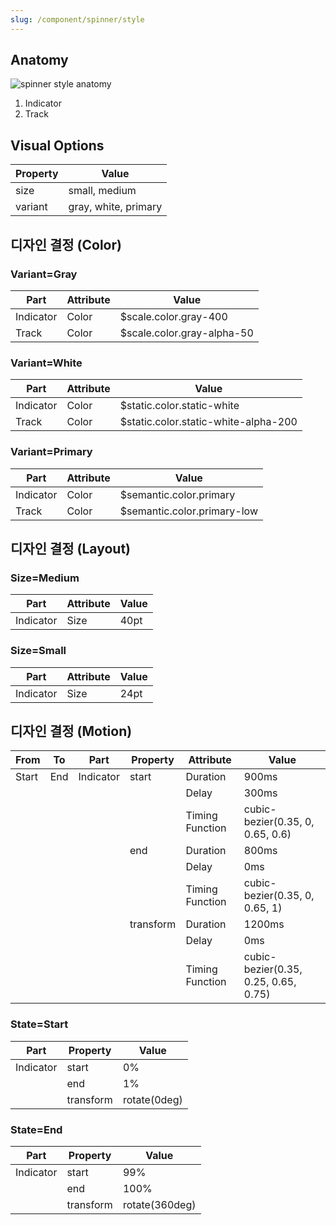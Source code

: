```yaml
---
slug: /component/spinner/style
---
```


## Anatomy

<Anatomy>![spinner style anatomy](./spinner-style-anatomy.png)</Anatomy>

1. Indicator
2. Track

## Visual Options

| Property | Value                |
| -------- | -------------------- |
| size     | small, medium        |
| variant  | gray, white, primary |

## 디자인 결정 (Color)

### Variant=Gray

| Part      | Attribute | Value                      |
| --------- | --------- | -------------------------- |
| Indicator | Color     | $scale.color.gray-400      |
| Track     | Color     | $scale.color.gray-alpha-50 |

### Variant=White

| Part      | Attribute | Value                                |
| --------- | --------- | ------------------------------------ |
| Indicator | Color     | $static.color.static-white           |
| Track     | Color     | $static.color.static-white-alpha-200 |

### Variant=Primary

| Part      | Attribute | Value                       |
| --------- | --------- | --------------------------- |
| Indicator | Color     | $semantic.color.primary     |
| Track     | Color     | $semantic.color.primary-low |

## 디자인 결정 (Layout)

### Size=Medium

| Part      | Attribute | Value |
| --------- | --------- | ----- |
| Indicator | Size      | 40pt  |

### Size=Small

| Part      | Attribute | Value |
| --------- | --------- | ----- |
| Indicator | Size      | 24pt  |

## 디자인 결정 (Motion)

| From  | To  | Part      | Property  | Attribute       | Value                                |
| ----- | --- | --------- | --------- | --------------- | ------------------------------------ |
| Start | End | Indicator | start     | Duration        | 900ms                                |
|       |     |           |           | Delay           | 300ms                                |
|       |     |           |           | Timing Function | cubic-bezier(0.35, 0, 0.65, 0.6)     |
|       |     |           | end       | Duration        | 800ms                                |
|       |     |           |           | Delay           | 0ms                                  |
|       |     |           |           | Timing Function | cubic-bezier(0.35, 0, 0.65, 1)       |
|       |     |           | transform | Duration        | 1200ms                               |
|       |     |           |           | Delay           | 0ms                                  |
|       |     |           |           | Timing Function | cubic-bezier(0.35, 0.25, 0.65, 0.75) |

### State=Start

| Part      | Property  | Value        |
| --------- | --------- | ------------ |
| Indicator | start     | 0%           |
|           | end       | 1%           |
|           | transform | rotate(0deg) |

### State=End

| Part      | Property  | Value          |
| --------- | --------- | -------------- |
| Indicator | start     | 99%            |
|           | end       | 100%           |
|           | transform | rotate(360deg) |
